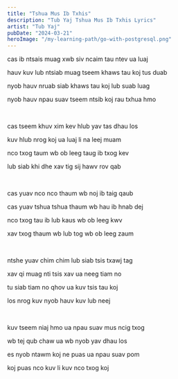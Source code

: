 ```yaml
---
title: "Tshua Mus Ib Txhis"
description: "Tub Yaj Tshua Mus Ib Txhis Lyrics"
artist: "Tub Yaj"
pubDate: "2024-03-21"
heroImage: "/my-learning-path/go-with-postgresql.png"
---
```


cas ib ntsais muag xwb siv ncaim tau ntev ua luaj

hauv kuv lub ntsiab muag tseem khaws tau koj tus duab

nyob hauv nruab siab khaws tau koj lub suab luag

nyob hauv npau suav tseem ntsib koj rau txhua hmo

<br />

cas tseem khuv xim kev hlub yav tas dhau los

kuv hlub nrog koj ua luaj li na leej muam

nco txog taum wb ob leeg taug ib txog kev

lub siab khi dhe xav tig sij hawv rov qab

<br />

cas yuav nco nco thaum wb noj ib taig qaub

cas yuav tshua tshua thaum wb hau ib hnab dej

nco txog tau ib lub kaus wb ob leeg kwv

xav txog thaum wb lub tog wb ob leeg zaum

<br />

ntshe yuav chim chim lub siab tsis txawj tag

xav qi muag nti tsis xav ua neeg tiam no

tu siab tiam no qhov ua kuv tsis tau koj

los nrog kuv nyob hauv kuv lub neej

<br />

kuv tseem niaj hmo ua npau suav mus ncig txog

wb tej qub chaw ua wb nyob yav dhau los

es nyob ntawm koj ne puas ua npau suav pom

koj puas nco kuv li kuv nco txog koj
